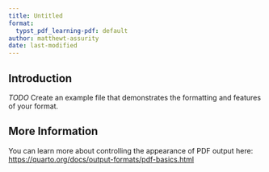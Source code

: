```yaml
---
title: Untitled
format:
  typst_pdf_learning-pdf: default
author: matthewt-assurity
date: last-modified
---
```


## Introduction

*TODO* Create an example file that demonstrates the formatting and features of your format.

## More Information

You can learn more about controlling the appearance of PDF output here: <https://quarto.org/docs/output-formats/pdf-basics.html>

